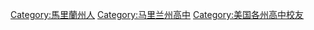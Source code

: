 [[Category:馬里蘭州人|Category:馬里蘭州人]]
[[Category:马里兰州高中|Category:马里兰州高中]]
[[Category:美国各州高中校友|Category:美国各州高中校友]]